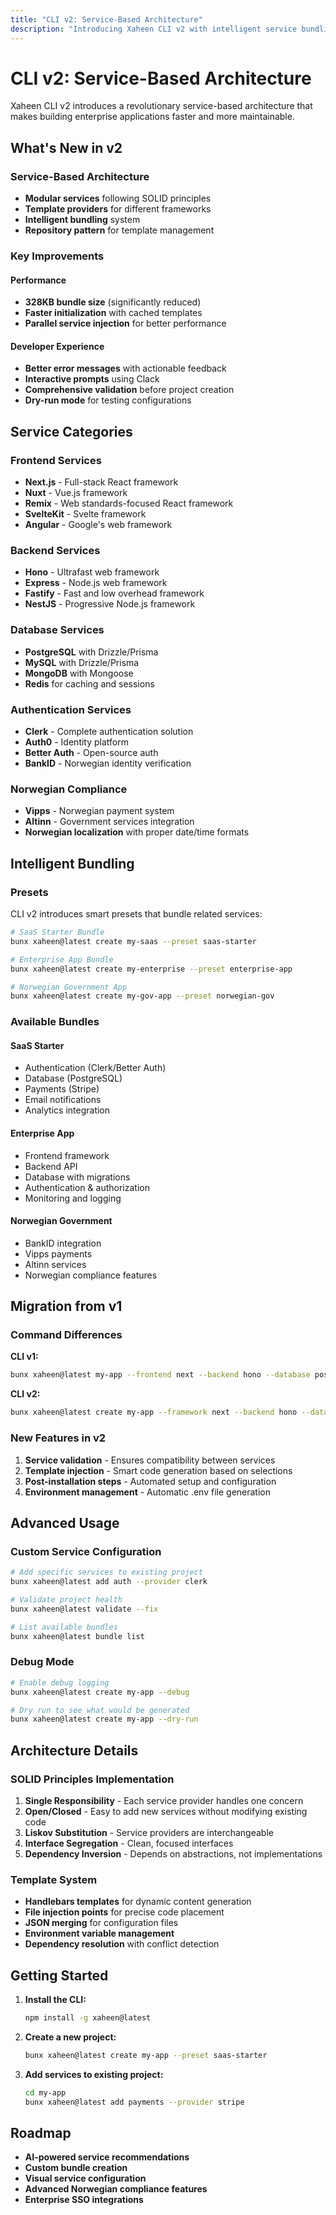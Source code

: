 ```yaml
---
title: "CLI v2: Service-Based Architecture"
description: "Introducing Xaheen CLI v2 with intelligent service bundling and SOLID principles"
---
```


# CLI v2: Service-Based Architecture

Xaheen CLI v2 introduces a revolutionary service-based architecture that makes building enterprise applications faster and more maintainable.

## What's New in v2

### Service-Based Architecture
- **Modular services** following SOLID principles
- **Template providers** for different frameworks
- **Intelligent bundling** system
- **Repository pattern** for template management

### Key Improvements

#### Performance
- **328KB bundle size** (significantly reduced)
- **Faster initialization** with cached templates
- **Parallel service injection** for better performance

#### Developer Experience
- **Better error messages** with actionable feedback
- **Interactive prompts** using Clack
- **Comprehensive validation** before project creation
- **Dry-run mode** for testing configurations

## Service Categories

### Frontend Services
- **Next.js** - Full-stack React framework
- **Nuxt** - Vue.js framework
- **Remix** - Web standards-focused React framework
- **SvelteKit** - Svelte framework
- **Angular** - Google's web framework

### Backend Services
- **Hono** - Ultrafast web framework
- **Express** - Node.js web framework
- **Fastify** - Fast and low overhead framework
- **NestJS** - Progressive Node.js framework

### Database Services
- **PostgreSQL** with Drizzle/Prisma
- **MySQL** with Drizzle/Prisma
- **MongoDB** with Mongoose
- **Redis** for caching and sessions

### Authentication Services
- **Clerk** - Complete authentication solution
- **Auth0** - Identity platform
- **Better Auth** - Open-source auth
- **BankID** - Norwegian identity verification

### Norwegian Compliance
- **Vipps** - Norwegian payment system
- **Altinn** - Government services integration
- **Norwegian localization** with proper date/time formats

## Intelligent Bundling

### Presets
CLI v2 introduces smart presets that bundle related services:

```bash
# SaaS Starter Bundle
bunx xaheen@latest create my-saas --preset saas-starter

# Enterprise App Bundle  
bunx xaheen@latest create my-enterprise --preset enterprise-app

# Norwegian Government App
bunx xaheen@latest create my-gov-app --preset norwegian-gov
```

### Available Bundles

#### SaaS Starter
- Authentication (Clerk/Better Auth)
- Database (PostgreSQL)
- Payments (Stripe)
- Email notifications
- Analytics integration

#### Enterprise App
- Frontend framework
- Backend API
- Database with migrations
- Authentication & authorization
- Monitoring and logging

#### Norwegian Government
- BankID integration
- Vipps payments
- Altinn services
- Norwegian compliance features

## Migration from v1

### Command Differences

**CLI v1:**
```bash
bunx xaheen@latest my-app --frontend next --backend hono --database postgres
```

**CLI v2:**
```bash
bunx xaheen@latest create my-app --framework next --backend hono --database postgresql
```

### New Features in v2

1. **Service validation** - Ensures compatibility between services
2. **Template injection** - Smart code generation based on selections
3. **Post-installation steps** - Automated setup and configuration
4. **Environment management** - Automatic .env file generation

## Advanced Usage

### Custom Service Configuration

```bash
# Add specific services to existing project
bunx xaheen@latest add auth --provider clerk

# Validate project health
bunx xaheen@latest validate --fix

# List available bundles
bunx xaheen@latest bundle list
```

### Debug Mode

```bash
# Enable debug logging
bunx xaheen@latest create my-app --debug

# Dry run to see what would be generated
bunx xaheen@latest create my-app --dry-run
```

## Architecture Details

### SOLID Principles Implementation

1. **Single Responsibility** - Each service provider handles one concern
2. **Open/Closed** - Easy to add new services without modifying existing code
3. **Liskov Substitution** - Service providers are interchangeable
4. **Interface Segregation** - Clean, focused interfaces
5. **Dependency Inversion** - Depends on abstractions, not implementations

### Template System

- **Handlebars templates** for dynamic content generation
- **File injection points** for precise code placement
- **JSON merging** for configuration files
- **Environment variable management**
- **Dependency resolution** with conflict detection

## Getting Started

1. **Install the CLI:**
   ```bash
   npm install -g xaheen@latest
   ```

2. **Create a new project:**
   ```bash
   bunx xaheen@latest create my-app --preset saas-starter
   ```

3. **Add services to existing project:**
   ```bash
   cd my-app
   bunx xaheen@latest add payments --provider stripe
   ```

## Roadmap

- **AI-powered service recommendations**
- **Custom bundle creation**
- **Visual service configuration**
- **Advanced Norwegian compliance features**
- **Enterprise SSO integrations**